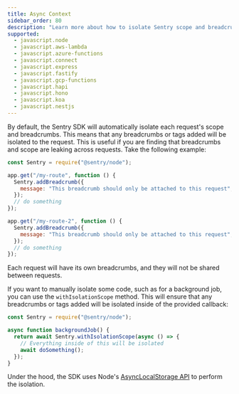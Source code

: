 ```yaml
---
title: Async Context
sidebar_order: 80
description: "Learn more about how to isolate Sentry scope and breadcrumbs across requests."
supported:
  - javascript.node
  - javascript.aws-lambda
  - javascript.azure-functions
  - javascript.connect
  - javascript.express
  - javascript.fastify
  - javascript.gcp-functions
  - javascript.hapi
  - javascript.hono
  - javascript.koa
  - javascript.nestjs
---
```


By default, the Sentry SDK will automatically isolate each request's scope and breadcrumbs. This means that any breadcrumbs or tags added will be isolated to the request. This is useful if you are finding that breadcrumbs and scope are leaking across requests. Take the following example:

```js
const Sentry = require("@sentry/node");

app.get("/my-route", function () {
  Sentry.addBreadcrumb({
    message: "This breadcrumb should only be attached to this request",
  });
  // do something
});

app.get("/my-route-2", function () {
  Sentry.addBreadcrumb({
    message: "This breadcrumb should only be attached to this request",
  });
  // do something
});
```

Each request will have its own breadcrumbs, and they will not be shared between requests.

If you want to manually isolate some code, such as for a background job, you can use the `withIsolationScope` method. This will ensure that any breadcrumbs or tags added will be isolated inside of the provided callback:

```js
const Sentry = require("@sentry/node");

async function backgroundJob() {
  return await Sentry.withIsolationScope(async () => {
    // Everything inside of this will be isolated
    await doSomething();
  });
}
```

Under the hood, the SDK uses Node's [AsyncLocalStorage API](https://nodejs.org/api/async_context.html#class-asynclocalstorage) to perform the isolation.
